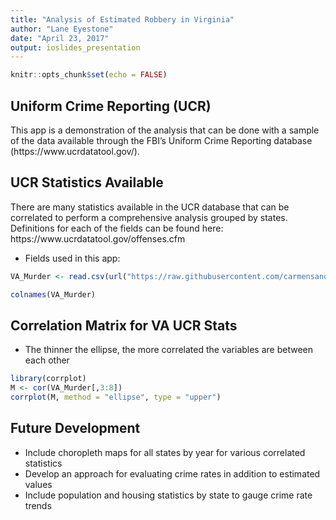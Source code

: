 ---
title: "Analysis of Estimated Robbery in Virginia"
author: "Lane Eyestone"
date: "April 23, 2017"
output: ioslides_presentation
---

```{r setup, include=FALSE}
knitr::opts_chunk$set(echo = FALSE)
```

## Uniform Crime Reporting (UCR)
This app is a demonstration of the analysis that can be done with a sample of the data available through the FBI's Uniform Crime Reporting database (https://www.ucrdatatool.gov/). 


## UCR Statistics Available
There are many statistics available in the UCR database that can be correlated to perform a comprehensive analysis grouped by states. Definitions for each of the fields can be found here: https://www.ucrdatatool.gov/offenses.cfm

- Fields used in this app:
```{r, comment=""}
VA_Murder <- read.csv(url("https://raw.githubusercontent.com/carmensandiego/JHU_DataVis_Data/master/CrimeStatebyState.csv"), skip=8, header=TRUE, nrows=55)   

colnames(VA_Murder)
```
## Correlation Matrix for VA UCR Stats

- The thinner the ellipse, the more correlated the variables are between each other
```{r}
library(corrplot)
M <- cor(VA_Murder[,3:8])
corrplot(M, method = "ellipse", type = "upper")
```

## Future Development
- Include choropleth maps for all states by year for various correlated statistics
- Develop an approach for evaluating crime rates in addition to estimated values
- Include population and housing statistics by state to gauge crime rate trends
